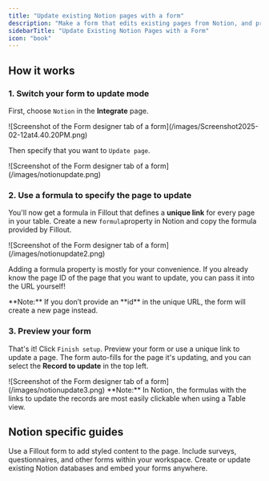 ```yaml
---
title: "Update existing Notion pages with a form"
description: "Make a form that edits existing pages from Notion, and pre-fills fields with data from the page."
sidebarTitle: "Update Existing Notion Pages with a Form"
icon: "book"
---
```


## How it works

### 1. Switch your form to update mode

First, choose `Notion` in the **Integrate** page.

<Frame>
  ![Screenshot of the Form designer tab of a form](/images/Screenshot2025-02-12at4.40.20PM.png)
</Frame>

Then specify that you want to `Update page`.

<Frame style={{ width: '624px', height: '133px' }}>
  ![Screenshot of the Form designer tab of a form](/images/notionupdate.png)
</Frame>

### 2. Use a formula to specify the page to update

You'll now get a formula in Fillout that defines a **unique link** for every page in your table. Create a new `formula`property in Notion and copy the formula provided by Fillout.

<Frame style={{ width: '624px', height: '166px' }}>
  ![Screenshot of the Form designer tab of a form](/images/notionupdate2.png)
</Frame>

Adding a formula property is mostly for your convenience. If you already know the page ID of the page that you want to update, you can pass it into the URL yourself\!

<Note>
  **Note:** If you don’t provide an **id** in the unique URL, the form will create a new page instead.
</Note>

### 3. Preview your form

That's it\! Click `Finish setup`. Preview your form or use a unique link to update a page. The form auto-fills for the page it's updating, and you can select the **Record to update** in the top left.

<Frame>
  ![Screenshot of the Form designer tab of a form](/images/notionupdate3.png)
</Frame>

<Note>
  **Note:** In Notion, the formulas with the links to update the records are most easily clickable when using a Table view.
</Note>

## Notion specific guides

<CardGroup cols={3}>
  <Card title="Add contents to a Notion page" icon="file-waveform" iconType="regular" color="#FFC738" href="/notion-add-page-content">
    Use a Fillout form to add styled content to the page.
  </Card>
  <Card title="Embed forms on Notion" icon="memo" iconType="regular" color="#FFC738" href="/notion-embed">
    Include surveys, questionnaires, and other forms within your workspace.
  </Card>
  <Card title="Create a Notion form" icon="cube" iconType="regular" color="#FFC738" href="/notion">
    Create or update existing Notion databases and embed your forms anywhere.
  </Card>
</CardGroup>
